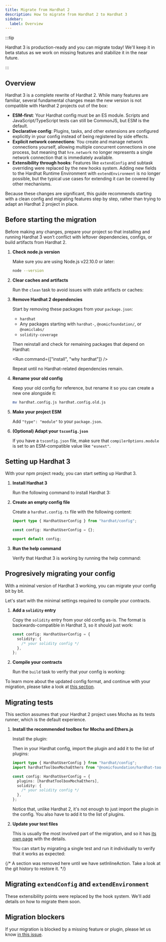```yaml
---
title: Migrate from Hardhat 2
description: How to migrate from Hardhat 2 to Hardhat 3
sidebar:
  label: Overview
---
```



:::tip

Hardhat 3 is production-ready and you can migrate today! We'll keep it in beta status as we work on missing features and stabilize it in the near future.

:::

## Overview

Hardhat 3 is a complete rewrite of Hardhat 2. While many features are familiar, several fundamental changes mean the new version is not compatible with Hardhat 2 projects out of the box:

- **ESM-first**: Your Hardhat config must be an ES module. Scripts and JavaScript/TypeScript tests can still be CommonJS, but ESM is the default.
- **Declarative config**: Plugins, tasks, and other extensions are configured explicitly in your config instead of being registered by side effects.
- **Explicit network connections**: You create and manage network connections yourself, allowing multiple concurrent connections in one process, but meaning that `hre.network` no longer represents a single network connection that is immediately available.
- **Extensibility through hooks**: Features like `extendConfig` and subtask overriding were replaced by the new hooks system. Adding new fields to the Hardhat Runtime Environment with `extendEnvironment` is no longer possible, but the typical use cases for extending it can be covered by other mechanisms.

Because these changes are significant, this guide recommends starting with a clean config and migrating features step by step, rather than trying to adapt an Hardhat 2 project in place.

## Before starting the migration

Before making any changes, prepare your project so that installing and running Hardhat 3 won’t conflict with leftover dependencies, configs, or build artifacts from Hardhat 2.

1. **Check node.js version**

   Make sure you are using Node.js v22.10.0 or later:

   ```bash
   node --version
   ```

2. **Clear caches and artifacts**

   Run the `clean` task to avoid issues with stale artifacts or caches:

   <Run command="hardhat clean" />

3. **Remove Hardhat 2 dependencies**

   Start by removing these packages from your `package.json`:
   - `hardhat`
   - Any packages starting with `hardhat-`, `@nomicfoundation/`, or `@nomiclabs/`
   - `solidity-coverage`

   Then reinstall and check for remaining packages that depend on Hardhat:

   <Run command={["install", "why hardhat"]} />

   Repeat until no Hardhat-related dependencies remain.

4. **Rename your old config**

   Keep your old config for reference, but rename it so you can create a new one alongside it:

   ```bash
   mv hardhat.config.js hardhat.config.old.js
   ```

5. **Make your project ESM**

   Add `"type": "module"` to your `package.json`.

6. **(Optional) Adapt your `tsconfig.json`**

   If you have a `tsconfig.json` file, make sure that `compilerOptions.module` is set to an ESM-compatible value like `"esnext"`.

## Setting up Hardhat 3

With your npm project ready, you can start setting up Hardhat 3.

1. **Install Hardhat 3**

   Run the following command to install Hardhat 3:

   <Install packages="hardhat" />

2. **Create an empty config file**

   Create a `hardhat.config.ts` file with the following content:

   ```ts
   import type { HardhatUserConfig } from "hardhat/config";

   const config: HardhatUserConfig = {};

   export default config;
   ```

3. **Run the help command**

   Verify that Hardhat 3 is working by running the help command:

   <Run command="hardhat --help" />

## Progresively migrating your config

With a minimal version of Hardhat 3 working, you can migrate your config bit by bit.

Let's start with the minimal settings required to compile your contracts.

1. **Add a `solidity` entry**

   Copy the `solidity` entry from your old config as-is. The format is backwards-compatible in Hardhat 3, so it should just work:

   ```ts
   const config: HardhatUserConfig = {
     solidity: {
       /* your solidity config */
     },
   };
   ```

2. **Compile your contracts**

   Run the `build` task to verify that your config is working:

   <Run command="hardhat build" />

To learn more about the updated config format, and continue with your migration, please take a look at [this section](/docs/reference/configuration#solidity-configuration).

## Migrating tests

This section assumes that your Hardhat 2 project uses Mocha as its tests runner, which is the default experience.

1. **Install the recommended toolbox for Mocha and Ethers.js**

   Install the plugin:

   <Install packages="@nomicfoundation/hardhat-toolbox-mocha-ethers" />

   Then in your Hardhat config, import the plugin and add it to the list of plugins:

   ```ts
   import type { HardhatUserConfig } from "hardhat/config";
   import hardhatToolboxMochaEthers from "@nomicfoundation/hardhat-toolbox-mocha-ethers";

   const config: HardhatUserConfig = {
     plugins: [hardhatToolboxMochaEthers],
     solidity: {
       /* your solidity config */
     },
   };
   ```

   Notice that, unlike Hardhat 2, it's not enough to just import the plugin in the config. You also have to add it to the list of plugins.

2. **Update your test files**

   This is usually the most involved part of the migration, and so it has [its own page](/docs/migrate-from-hardhat2/guides/mocha-tests) with the details.

   You can start by migrating a single test and run it individually to verify that it works as expected:

   <Run command="hardhat test test/some-test.ts" />

{/* A section was removed here until we have setInlineAction. Take a look at the git history to restore it. */}

## Migrating `extendConfig` and `extendEnvironment`

These extensibility points were replaced by the hook system. We'll add details on how to migrate them soon.

## Migration blockers

If your migration is blocked by a missing feature or plugin, please let us know [in this issue](https://github.com/NomicFoundation/hardhat/issues/7207).
